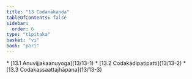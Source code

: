 ```yaml
---
title: "13 Codanākaṇḍa"
tableOfContents: false
sidebar:
  order: 6
type: "tipitaka"
basket: "vi"
book: "pari"
---
```



<DynamicBreadcrumb />



<TableOfContents book="pari" section="13">
* [13.1 Anuvijjakaanuyoga](13/13-1)
* [13.2 Codakādipaṭipatti](13/13-2)
* [13.3 Codakassaattajhāpana](13/13-3)
</TableOfContents>